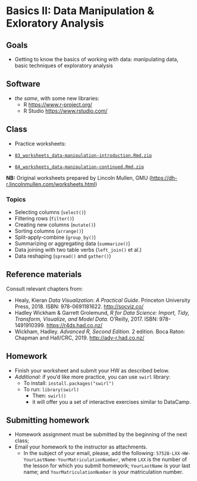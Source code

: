 # Basics II: Data Manipulation & Exloratory Analysis

## Goals{#goals03}

- Getting to know the basics of working with data: manipulating data, basic techniques of exploratory analysis

## Software{#soft03}

* *the same*, with some new libraries:
	* R <https://www.r-project.org/> 
	* R Studio <https://www.rstudio.com/>

## Class{#cLass03}

* Practice worksheets:

- [`03_worksheets_data-manipulation-introduction.Rmd.zip`](./files/03_worksheets_data-manipulation-introduction.Rmd.zip)
- [`04_worksheets_data-manipulation-continued.Rmd.zip`](./files/04_worksheets_data-manipulation-continued.Rmd.zip)

**NB:** Original worksheets prepared by Lincoln Mullen, GMU (<https://dh-r.lincolnmullen.com/worksheets.html>)

### Topics{#topics03}

- Selecting columns (`select()`)
- Filtering rows (`filter()`)
- Creating new columns (`mutate()`)
- Sorting columns (`arrange()`)
- Split-apply-combine (`group_by()`)
- Summarizing or aggregating data (`summarize()`)
- Data joining with two table verbs (`left_join()` et al.)
- Data reshaping (`spread()` and `gather()`)

## Reference materials{#RM03}

Consult relevant chapters from: 

* Healy, Kieran *Data Visualization: A Practical Guide*. Princeton University Press, 2018. ISBN: 978-0691181622. <http://socviz.co/>
* Hadley Wickham & Garrett Grolemund, *R for Data Science: Import, Tidy, Transform, Visualize, and Model Data.* O’Reilly, 2017. ISBN: 978-1491910399. <https://r4ds.had.co.nz/>
* Wickham, Hadley. *Advanced R, Second Edition.* 2 edition. Boca Raton: Chapman and Hall/CRC, 2019. <http://adv-r.had.co.nz/>


## Homework{#HW03}

- Finish your worksheet and submit your HW as described below.
* *Additional:* if you'd like more practice, you can use `swirl` library:
  * To install: `install.packages("swirl")`
  * To run: `library(swirl)`
    * Then: `swirl()`
    * it will offer you a set of interactive exercises similar to DataCamp.

## Submitting homework{#SHW03}

* Homework assignment must be submitted by the beginning of the next class;
* Email your homework to the instructor as attachments.
	*  In the subject of your email, please, add the following: `57528-LXX-HW-YourLastName-YourMatriculationNumber`, where `LXX` is the number of the lesson for which you submit homework; `YourLastName` is your last name; and `YourMatriculationNumber` is your matriculation number.